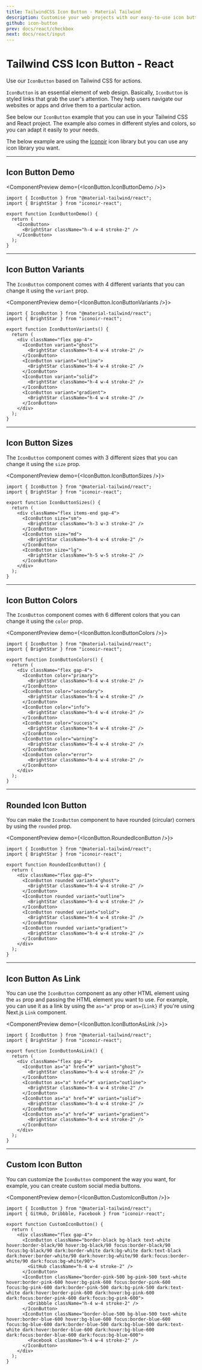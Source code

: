 ```yaml
---
title: TailwindCSS Icon Button - Material Tailwind
description: Customise your web projects with our easy-to-use icon button component for Tailwind CSS and React using Material Design guidelines.
github: icon-button
prev: docs/react/checkbox
next: docs/react/input
---
```


# Tailwind CSS Icon Button - React

Use our `IconButton` based on Tailwind CSS for actions.

`IconButton` is an essential element of web design. Basically,
`IconButton` is styled links that grab the user's attention. They help users
navigate our websites or apps and drive them to a particular action.

See below our `IconButton` example that you can use in your Tailwind CSS and React project. The example also comes in different styles and colors, so you can adapt it easily to your needs.

The below example are using the [Iconoir](https://iconoir.com/) icon library but you can use any icon library you want.

---

## Icon Button Demo

<ComponentPreview demo={<IconButton.IconButtonDemo />}>
```tsx
import { IconButton } from "@material-tailwind/react";
import { BrightStar } from "iconoir-react";

export function IconButtonDemo() {
  return (
    <IconButton>
      <BrightStar className="h-4 w-4 stroke-2" />
    </IconButton>
  );
}
```
</ComponentPreview>

---

## Icon Button Variants

The `IconButton` component comes with 4 different variants that you can change it using the `variant` prop.

<ComponentPreview demo={<IconButton.IconButtonVariants />}>
```tsx
import { IconButton } from "@material-tailwind/react";
import { BrightStar } from "iconoir-react";

export function IconButtonVariants() {
  return (
    <div className="flex gap-4">
      <IconButton variant="ghost">
        <BrightStar className="h-4 w-4 stroke-2" />
      </IconButton>
      <IconButton variant="outline">
        <BrightStar className="h-4 w-4 stroke-2" />
      </IconButton>
      <IconButton variant="solid">
        <BrightStar className="h-4 w-4 stroke-2" />
      </IconButton>
      <IconButton variant="gradient">
        <BrightStar className="h-4 w-4 stroke-2" />
      </IconButton>
    </div>
  );
}
```
</ComponentPreview>

---

## Icon Button Sizes

The `IconButton` component comes with 3 different sizes that you can change it using the `size` prop.

<ComponentPreview demo={<IconButton.IconButtonSizes />}>
```tsx
import { IconButton } from "@material-tailwind/react";
import { BrightStar } from "iconoir-react";

export function IconButtonSizes() {
  return (
    <div className="flex items-end gap-4">
      <IconButton size="sm">
        <BrightStar className="h-3 w-3 stroke-2" />
      </IconButton>
      <IconButton size="md">
        <BrightStar className="h-4 w-4 stroke-2" />
      </IconButton>
      <IconButton size="lg">
        <BrightStar className="h-5 w-5 stroke-2" />
      </IconButton>
    </div>
  );
}
```
</ComponentPreview>

---

## Icon Button Colors

The `IconButton` component comes with 6 different colors that you can change it using the `color` prop.

<ComponentPreview demo={<IconButton.IconButtonColors />}>
```tsx
import { IconButton } from "@material-tailwind/react";
import { BrightStar } from "iconoir-react";

export function IconButtonColors() {
  return (
    <div className="flex gap-4">
      <IconButton color="primary">
        <BrightStar className="h-4 w-4 stroke-2" />
      </IconButton>
      <IconButton color="secondary">
        <BrightStar className="h-4 w-4 stroke-2" />
      </IconButton>
      <IconButton color="info">
        <BrightStar className="h-4 w-4 stroke-2" />
      </IconButton>
      <IconButton color="success">
        <BrightStar className="h-4 w-4 stroke-2" />
      </IconButton>
      <IconButton color="warning">
        <BrightStar className="h-4 w-4 stroke-2" />
      </IconButton>
      <IconButton color="error">
        <BrightStar className="h-4 w-4 stroke-2" />
      </IconButton>
    </div>
  );
}
```
</ComponentPreview>

---

## Rounded Icon Button

You can make the `IconButton` component to have rounded (circular) corners by using the `rounded` prop.

<ComponentPreview demo={<IconButton.RoundedIconButton />}>
```tsx
import { IconButton } from "@material-tailwind/react";
import { BrightStar } from "iconoir-react";

export function RoundedIconButton() {
  return (
    <div className="flex gap-4">
      <IconButton rounded variant="ghost">
        <BrightStar className="h-4 w-4 stroke-2" />
      </IconButton>
      <IconButton rounded variant="outline">
        <BrightStar className="h-4 w-4 stroke-2" />
      </IconButton>
      <IconButton rounded variant="solid">
        <BrightStar className="h-4 w-4 stroke-2" />
      </IconButton>
      <IconButton rounded variant="gradient">
        <BrightStar className="h-4 w-4 stroke-2" />
      </IconButton>
    </div>
  );
}
```
</ComponentPreview>

---

## Icon Button As Link

You can use the `IconButton` component as any other HTML element using the `as` prop and passing the HTML element you want to use. For example, you can use it as a link by using the `as="a"` prop or `as={Link}` if you're using Next.js `Link` component.

<ComponentPreview demo={<IconButton.IconButtonAsLink />}>
```tsx
import { IconButton } from "@material-tailwind/react";
import { BrightStar } from "iconoir-react";

export function IconButtonAsLink() {
  return (
    <div className="flex gap-4">
      <IconButton as="a" href="#" variant="ghost">
        <BrightStar className="h-4 w-4 stroke-2" />
      </IconButton>
      <IconButton as="a" href="#" variant="outline">
        <BrightStar className="h-4 w-4 stroke-2" />
      </IconButton>
      <IconButton as="a" href="#" variant="solid">
        <BrightStar className="h-4 w-4 stroke-2" />
      </IconButton>
      <IconButton as="a" href="#" variant="gradient">
        <BrightStar className="h-4 w-4 stroke-2" />
      </IconButton>
    </div>
  );
}
```
</ComponentPreview>

---

## Custom Icon Button

You can customize the `IconButton` component the way you want, for example, you can create custom social media buttons.

<ComponentPreview demo={<IconButton.CustomIconButton />}>
```tsx
import { IconButton } from "@material-tailwind/react";
import { GitHub, Dribbble, Facebook } from "iconoir-react";

export function CustomIconButton() {
  return (
    <div className="flex gap-4">
      <IconButton className="border-black bg-black text-white hover:border-black/90 hover:bg-black/90 focus:border-black/90 focus:bg-black/90 dark:border-white dark:bg-white dark:text-black dark:hover:border-white/90 dark:hover:bg-white/90 dark:focus:border-white/90 dark:focus:bg-white/90">
        <GitHub className="h-4 w-4 stroke-2" />
      </IconButton>
      <IconButton className="border-pink-500 bg-pink-500 text-white hover:border-pink-600 hover:bg-pink-600 focus:border-pink-600 focus:bg-pink-600 dark:border-pink-500 dark:bg-pink-500 dark:text-white dark:hover:border-pink-600 dark:hover:bg-pink-600 dark:focus:border-pink-600 dark:focus:bg-pink-600">
        <Dribbble className="h-4 w-4 stroke-2" />
      </IconButton>
      <IconButton className="border-blue-500 bg-blue-500 text-white hover:border-blue-600 hover:bg-blue-600 focus:border-blue-600 focus:bg-blue-600 dark:border-blue-500 dark:bg-blue-500 dark:text-white dark:hover:border-blue-600 dark:hover:bg-blue-600 dark:focus:border-blue-600 dark:focus:bg-blue-600">
        <Facebook className="h-4 w-4 stroke-2" />
      </IconButton>
    </div>
  );
}
```
</ComponentPreview>